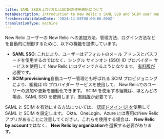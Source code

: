 ```yaml
---
title: SAML SSOおよび/またはSCIMの使用開始について
metaDescription: Introduction to New Relic's SAML SSO and SCIM user management options.
freshnessValidatedDate: '2024-11-08T00:00:00.000Z'
translationType: machine
---
```


New Relic ユーザーの New Relic への追加方法、管理方法、ログイン方法などを自動的に制御するために、以下の機能を提供しています。

* <DNT>**SAML SSO**</DNT>: これにより、ユーザーはデフォルトのメール アドレスとパスワードを使用するのではなく、シングル サインオン (SSO) ID プロバイダー サービスを使用して New Relic にログインできるようになります。 [有料版が](/docs/accounts/accounts-billing/new-relic-one-pricing-billing/new-relic-one-pricing-billing/#editions)必要です。
* <DNT>**SCIM provisioning**</DNT>自動ユーザー管理とも呼ばれる SCIM プロビジョニングにより、組織は ID プロバイダー サービスを使用して、 New Relicでのユーザーの追加や更新を自動化できます。 SCIM を使用する組織は、ほとんどの場合、SAML SSO を使用します。[有料版](/docs/accounts/accounts-billing/new-relic-one-pricing-billing/new-relic-one-pricing-billing/#editions)が必要です。

SAML と SCIM を有効にする方法については、 [認証ドメイン UI を](/docs/accounts/accounts-billing/new-relic-one-user-management/authentication-domains-saml-sso-scim-more)使用して SAML と SCIM を設定します。 Okta、OneLogin、Azure には専用のNew Relicアプリがあることに注意してください。これらを使用する場合は、 **New Relic by account**ではなく、 **New Relic by organization**を選択する必要があります。
